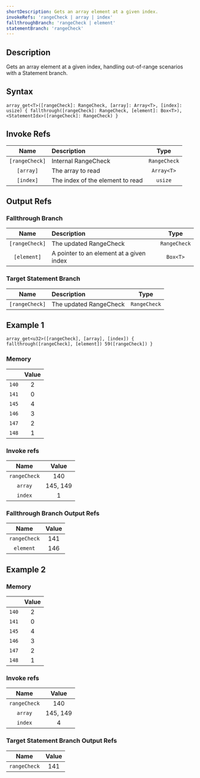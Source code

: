 ```yaml
---
shortDescription: Gets an array element at a given index.
invokeRefs: 'rangeCheck | array | index'
fallthroughBranch: 'rangeCheck | element'
statementBranch: 'rangeCheck'
---
```


## Description

Gets an array element at a given index, handling out-of-range scenarios with a Statement branch.

## Syntax

`array_get<T>([rangeCheck]: RangeCheck, [array]: Array<T>, [index]: usize) { fallthrough([rangeCheck]: RangeCheck, [element]: Box<T>), <StatementIdx>([rangeCheck]: RangeCheck) }`

## Invoke Refs

|      Name      | Description                      |     Type     |
| :------------: | :------------------------------- | :----------: |
| `[rangeCheck]` | Internal RangeCheck              | `RangeCheck` |
|   `[array]`    | The array to read                |  `Array<T>`  |
|   `[index]`    | The index of the element to read |   `usize`    |

## Output Refs

### Fallthrough Branch

|      Name      | Description                              |     Type     |
| :------------: | :--------------------------------------- | :----------: |
| `[rangeCheck]` | The updated RangeCheck                   | `RangeCheck` |
|  `[element]`   | A pointer to an element at a given index |   `Box<T>`   |

### Target Statement Branch

|      Name      | Description            |     Type     |
| :------------: | :--------------------- | :----------: |
| `[rangeCheck]` | The updated RangeCheck | `RangeCheck` |

## Example 1

`array_get<u32>([rangeCheck], [array], [index]) { fallthrough([rangeCheck], [element]) 59([rangeCheck]) }`

### Memory

|       | Value |
| :---: | :---: |
| `140` |   2   |
| `141` |   0   |
| `145` |   4   |
| `146` |   3   |
| `147` |   2   |
| `148` |   1   |

### Invoke refs

|     Name     |  Value   |
| :----------: | :------: |
| `rangeCheck` |   140    |
|   `array`    | 145, 149 |
|   `index`    |    1     |

### Fallthrough Branch Output Refs

|     Name     | Value |
| :----------: | :---: |
| `rangeCheck` |  141  |
|  `element`   |  146  |

## Example 2

### Memory

|       | Value |
| :---: | :---: |
| `140` |   2   |
| `141` |   0   |
| `145` |   4   |
| `146` |   3   |
| `147` |   2   |
| `148` |   1   |

### Invoke refs

|     Name     |  Value   |
| :----------: | :------: |
| `rangeCheck` |   140    |
|   `array`    | 145, 149 |
|   `index`    |    4     |

### Target Statement Branch Output Refs

|     Name     | Value |
| :----------: | :---: |
| `rangeCheck` |  141  |
